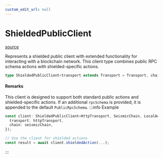 ```yaml
---
custom_edit_url: null
---
```


# ShieldedPublicClient
<div className="doc-side">
<div className="doc-main-source">

[source](https://github.com/SeismicSystems/seismic-client/blob/9a8e456/packages/seismic-viem/src/client.ts#L62)

</div>
</div>

<div className="doc-subtitle">

Represents a shielded public client with extended functionality for interacting
with a blockchain network. This client type combines public RPC schema actions
with shielded-specific actions.

</div>

```ts
type ShieldedPublicClient<transport extends Transport = Transport, chain extends Chain | undefined = Chain | undefined, accountOrAddress extends Account | undefined = undefined, rpcSchema extends RpcSchema | undefined = undefined> = Prettify<Client>
```

<h4 className="doc-comment-title">Remarks</h4>

This client is designed to support both standard public actions and shielded-specific actions.
If an additional `rpcSchema` is provided, it is appended to the default `PublicRpcSchema`.
:::info Example

```typescript
const client: ShieldedPublicClient<HttpTransport, SeismicChain, LocalAccount> = createShieldedClient({
  transport: httpTransport,
  chain: seismicChain,
});

// Use the client for shielded actions
const result = await client.shieldedAction(...);
```

:::